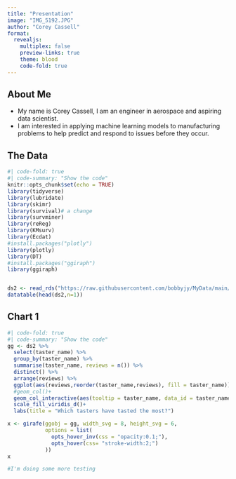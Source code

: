 ---
title: "Presentation"
image: "IMG_5192.JPG"
author: "Corey Cassell"
format: 
  revealjs: 
    multiplex: false
    preview-links: true
    theme: blood
    code-fold: true
---
::: {.incremental}
## About Me

- My name is Corey Cassell, I am an engineer in aerospace and aspiring data scientist.
- I am interested in applying machine learning models to manufacturing problems to help predict and respond to issues before they occur. 
:::

::: {.incremental}

## The Data
```{r, message=FALSE,warning=FALSE}
#| code-fold: true
#| code-summary: "Show the code"
knitr::opts_chunk$set(echo = TRUE)
library(tidyverse)
library(lubridate)
library(skimr)
library(survival)# a change
library(survminer)
library(reReg)
library(KMsurv)
library(Ecdat)
#install.packages("plotly")
library(plotly)
library(DT)
#install.packages("ggiraph")
library(ggiraph)


ds2 <- read_rds("https://raw.githubusercontent.com/bobbyjy/MyData/main/pinot_orig.rds")
datatable(head(ds2,n=1))

```
:::

::: {.incremental}
## Chart 1
```{r, message=FALSE,warning=FALSE}
#| code-fold: true
#| code-summary: "Show the code"
gg <- ds2 %>% 
  select(taster_name) %>% 
  group_by(taster_name) %>% 
  summarise(taster_name, reviews = n()) %>% 
  distinct() %>% 
  arrange(reviews) %>% 
  ggplot(aes(reviews,reorder(taster_name,reviews), fill = taster_name))+
  #geom_col()+
  geom_col_interactive(aes(tooltip = taster_name, data_id = taster_name), show.legend = FALSE)+
  scale_fill_viridis_d()+
  labs(title = "Which tasters have tasted the most?")

x <- girafe(ggobj = gg, width_svg = 8, height_svg = 6,
            options = list(
              opts_hover_inv(css = "opacity:0.1;"),
              opts_hover(css= "stroke-width:2;")
            ))
x
```
:::
::: {.incremental}

```{r}
#I'm doing some more testing
```

:::



